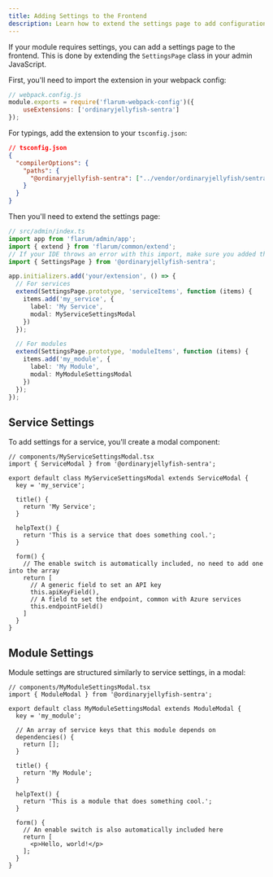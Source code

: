```yaml
---
title: Adding Settings to the Frontend
description: Learn how to extend the settings page to add configuration for your modules and services.
---
```


If your module requires settings, you can add a settings page to the frontend. This is done by extending the `SettingsPage` class in your admin JavaScript.

First, you'll need to import the extension in your webpack config:

```js
// webpack.config.js
module.exports = require('flarum-webpack-config')({
    useExtensions: ['ordinaryjellyfish-sentra']
});
```

For typings, add the extension to your `tsconfig.json`:

```json
// tsconfig.json
{
  "compilerOptions": {
    "paths": {
      "@ordinaryjellyfish-sentra": ["../vendor/ordinaryjellyfish/sentra/js/dist-typings/admin/index.d.ts"]
    }
  }
}
```

Then you'll need to extend the settings page:

```ts
// src/admin/index.ts
import app from 'flarum/admin/app';
import { extend } from 'flarum/common/extend';
// If your IDE throws an error with this import, make sure you added the Sentra typings to your tsconfig
import { SettingsPage } from '@ordinaryjellyfish-sentra';

app.initializers.add('your/extension', () => {
  // For services
  extend(SettingsPage.prototype, 'serviceItems', function (items) {
    items.add('my_service', {
      label: 'My Service',
      modal: MyServiceSettingsModal
    })
  });

  // For modules
  extend(SettingsPage.prototype, 'moduleItems', function (items) {
    items.add('my_module', {
      label: 'My Module',
      modal: MyModuleSettingsModal
    })
  });
});
```

## Service Settings

To add settings for a service, you'll create a modal component:

```tsx
// components/MyServiceSettingsModal.tsx
import { ServiceModal } from '@ordinaryjellyfish-sentra';

export default class MyServiceSettingsModal extends ServiceModal {
  key = 'my_service';

  title() {
    return 'My Service';
  }

  helpText() {
    return 'This is a service that does something cool.';
  }

  form() {
    // The enable switch is automatically included, no need to add one into the array
    return [
      // A generic field to set an API key
      this.apiKeyField(),
      // A field to set the endpoint, common with Azure services
      this.endpointField()
    ]
  }
}
```

## Module Settings

Module settings are structured similarly to service settings, in a modal:

```tsx
// components/MyModuleSettingsModal.tsx
import { ModuleModal } from '@ordinaryjellyfish-sentra';

export default class MyModuleSettingsModal extends ModuleModal {
  key = 'my_module';

  // An array of service keys that this module depends on
  dependencies() {
    return [];
  }

  title() {
    return 'My Module';
  }

  helpText() {
    return 'This is a module that does something cool.';
  }

  form() {
    // An enable switch is also automatically included here
    return [
      <p>Hello, world!</p>
    ];
  }
}
```